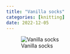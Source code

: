 ```yaml
---
title: "Vanilla socks"
categories: [knitting]
date: 2022-12-05
---
```


![Vanilla socks](vanilla-socks.JPG)
